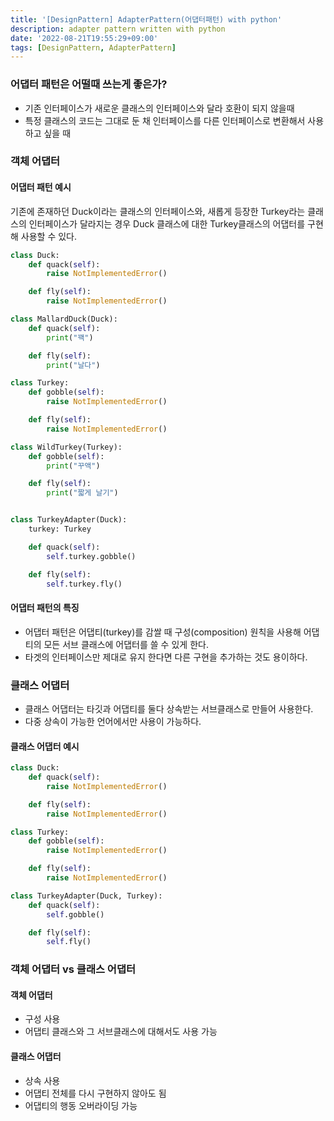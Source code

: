 ```yaml
---
title: '[DesignPattern] AdapterPattern(어댑터패턴) with python'
description: adapter pattern written with python
date: '2022-08-21T19:55:29+09:00'
tags: [DesignPattern, AdapterPattern]
---
```


### 어댑터 패턴은 어떨때 쓰는게 좋은가?
- 기존 인터페이스가 새로운 클래스의 인터페이스와 달라 호환이 되지 않을때
- 특정 클래스의 코드는 그대로 둔 채 인터페이스를 다른 인터페이스로 변환해서 사용하고 싶을 때

### 객체 어댑터

#### 어댑터 패턴 예시

기존에 존재하던 Duck이라는 클래스의 인터페이스와, 새롭게 등장한 Turkey라는 클래스의 인터페이스가 달라지는 경우
Duck 클래스에 대한 Turkey클래스의 어댑터를 구현해 사용할 수 있다.
```python
class Duck:
    def quack(self):
        raise NotImplementedError()

    def fly(self):
        raise NotImplementedError()

class MallardDuck(Duck):
    def quack(self):
        print("꽥")

    def fly(self):
        print("날다")

class Turkey:
    def gobble(self):
        raise NotImplementedError()

    def fly(self):
        raise NotImplementedError()

class WildTurkey(Turkey):
    def gobble(self):
        print("꾸액")

    def fly(self):
        print("짧게 날기")


class TurkeyAdapter(Duck):
    turkey: Turkey

    def quack(self):
        self.turkey.gobble()

    def fly(self):
        self.turkey.fly()
```

#### 어댑터 패턴의 특징
- 어댑터 패턴은 어댑티(turkey)를 감쌀 때 구성(composition) 원칙을 사용해 어댑티의 모든 서브 클래스에 어댑터를 쓸 수 있게 한다.
- 타겟의 인터페이스만 제대로 유지 한다면 다른 구현을 추가하는 것도 용이하다.


### 클래스 어댑터
- 클래스 어댑터는 타깃과 어댑티를 둘다 상속받는 서브클래스로 만들어 사용한다.
- 다중 상속이 가능한 언어에서만 사용이 가능하다.

#### 클래스 어댑터 예시
```python
class Duck:
    def quack(self):
        raise NotImplementedError()

    def fly(self):
        raise NotImplementedError()

class Turkey:
    def gobble(self):
        raise NotImplementedError()

    def fly(self):
        raise NotImplementedError()

class TurkeyAdapter(Duck, Turkey):
    def quack(self):
        self.gobble()

    def fly(self):
        self.fly()
```

### 객체 어댑터 vs 클래스 어댑터

#### 객체 어댑터
- 구성 사용
- 어댑티 클래스와 그 서브클래스에 대해서도 사용 가능

#### 클래스 어댑터
- 상속 사용
- 어댑티 전체를 다시 구현하지 않아도 됨
- 어댑티의 행동 오버라이딩 가능


